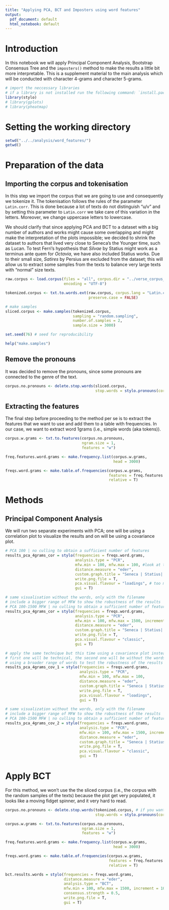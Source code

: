 ```yaml
---
title: "Applying PCA, BCT and Imposters using word features"
output:
  pdf_document: default
  html_notebook: default
---
```

# Introduction
In this notebook we will apply Principal Component Analysis, Bootstrap Consensus Tree and the `imposters()` method to make the results a little bit more interpretable. This is a supplement material to the main analysis which will be conducted with character 4-grams and character 5-grams.

```r
# import the neccessary libraries
# if a library is not installed run the following command: `install.packages(package to install)`
library(stylo)
# library(gplots)
# library(pheatmap)
```

# Setting the working directory

```r
setwd("../../analysis/word_features/")
getwd()
```
# Preparation of the data
## Importing the corpus and tokenisation

In this step we import the corpus that we are going to use and consequently we tokenize it. The tokenisation follows the rules of the parameter `Latin.corr`. This is done because a lot of texts do not distinguish "u/v" and by setting this parameter to `Latin.corr` we take care of this variation in the letters. Moreover, we change uppercase letters to lowercase.

We should clarify that since applying PCA and BCT to a dataset with a big number of authors and works might cause some overlapping and might make the interpretation of the plots impossible; we decided to shrink the dataset to authors that lived very close to Seneca's the Younger time, such as Lucan. To test Ferri's hypothesis that *Silvae* by Statius might work as a terminus ante quem for *Octavia*, we have also included Statius works. Due to their small size, *Satires* by Persius are excluded from the dataset; this will allow us to extract some samples from the texts to balance very large texts with "normal" size texts.

```r
raw.corpus <- load.corpus(files = "all", corpus.dir = "../verse_corpus_pca_bct/",
                          encoding = "UTF-8")

tokenized.corpus <- txt.to.words.ext(raw.corpus, corpus.lang = "Latin.corr", 
                                     preserve.case = FALSE)

# make samples
sliced.corpus <- make.samples(tokenized.corpus, 
                              sampling = "random.sampling",
                              number.of.samples = 2,
                              sample.size = 3000)

set.seed(76) # seed for reproducibility

help("make.samples")
```

## Remove the pronouns
It was decided to remove the pronouns, since some pronouns are connected to the genre of the text.
```r
corpus.no.pronouns <- delete.stop.words(sliced.corpus,
                                        stop.words = stylo.pronouns(corpus.lang = "Latin.corr"))
```
## Extracting the features
The final step before proceeding to the method per se is to extract the features that we want to use and add them to a table with frequencies. In our case, we want to extract word 1grams (i.e., simple words (aka tokens)).
```r
corpus.w.grams <- txt.to.features(corpus.no.pronouns,
                                  ngram.size = 1,
                                  features = "w")

freq.features.word.grams <- make.frequency.list(corpus.w.grams,
                                                head = 3000)

freqs.word.grams <- make.table.of.frequencies(corpus.w.grams,
                                              features = freq.features.word.grams,
                                              relative = T)
```
# Methods
## Principal Component Analysis
We will run two separate experiments with PCA; one will be using a correlation plot to visualize the results and on will be using a covariance plot.
```r
# PCA 100 | no culling to obtain a sufficient number of features
results_pca_4grams_cor = stylo(frequencies = freqs.word.grams, 
                               analysis.type = "PCR",
                               mfw.min = 100, mfw.max = 100, #look at this small number of words because of the flavour
                               distance.measure = "eder", 
                               custom.graph.title = "Seneca | Statius| Lucan", 
                               write.png.file = T,
                               pca.visual.flavour = "loadings", # too many words if set to 1000 or more, graph impossible to read
                               gui = T)

```

```r
# same visualisation without the words, only with the filename
# include a bigger range of MFW to show the robustness of the results
# PCA 100-1500 MFW | no culling to obtain a sufficient number of features
results_pca_4grams_cor = stylo(frequencies = freqs.word.grams, 
                               analysis.type = "PCR",
                               mfw.min = 100, mfw.max = 1500, increment = 100,
                               distance.measure = "eder", 
                               custom.graph.title = "Seneca | Statius| Lucan", 
                               write.png.file = T,
                               pca.visual.flavour = "classic",
                               gui = T)

```

```r
# apply the same technique but this time using a covariance plot instead of a correlation
# first one will be technical, the second one will be without the words
# using a broader range of words to test the robustness of the results
results_pca_4grams_cov_1 = stylo(frequencies = freqs.word.grams, 
                                 analysis.type = "PCR",
                                 mfw.min = 100, mfw.max = 100,
                                 distance.measure = "eder", 
                                 custom.graph.title = "Seneca | Statius| Lucan", 
                                 write.png.file = T,
                                 pca.visual.flavour = "loadings",
                                 gui = T)
```

```r
# same visualization without the words, only with the filename
# include a bigger range of MFW to show the robustness of the results
# PCA 100-1500 MFW | no culling to obtain a sufficient number of features
results_pca_4grams_cov_2 = stylo(frequencies = freqs.word.grams, 
                                 analysis.type = "PCR",
                                 mfw.min = 100, mfw.max = 1500, increment = 100,
                                 distance.measure = "eder", 
                                 custom.graph.title = "Seneca | Statius| Lucan", 
                                 write.png.file = T,
                                 pca.visual.flavour = "classic",
                                 gui = T)

```
# Apply BCT
For this method, we won't use the the sliced corpus (i.e., the corpus with the random samples of the texts) because the plot get very populated, it looks like a moving fidget spinner, and it very hard to read.
```r
corpus.no.pronouns <- delete.stop.words(tokenized.corpus, # if you want the sliced corpus change `tokenize.corpus` to `sliced.corpus`
                                        stop.words = stylo.pronouns(corpus.lang = "Latin.corr"))

corpus.w.grams <- txt.to.features(corpus.no.pronouns,
                                  ngram.size = 1,
                                  features = "w")

freq.features.word.grams <- make.frequency.list(corpus.w.grams,
                                                head = 3000)

freqs.word.grams <- make.table.of.frequencies(corpus.w.grams,
                                              features = freq.features.word.grams,
                                              relative = T)

bct.results.words = stylo(frequencies = freqs.word.grams, 
                          distance.measure = "eder",
                          analysis.type = "BCT", 
                          mfw.min = 100, mfw.max = 1500, increment = 100,
                          consensus.strength = 0.5,
                          write.png.file = T,
                          gui = T)
```






